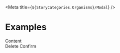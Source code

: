 
<Meta title={`${StoryCategories.Organisms}/Modal`} />

<ModalDocs />

# Examples

<Canvas>
    <div class="flex justify-center h-screen">
        <p-modal header="Modal header" show>
            <div slot="content">Content</div>
            <div slot="footer" class="flex justify-between w-full gap-4">
                <p-button
                    variant="secondary"
                    class="w-full desktop-xs:w-auto"
                    icon="trash"
                    icon-position="start"
                >
                    Delete
                </p-button>
                <p-button icon="arrow" class="w-full desktop-xs:w-auto">
                    Confirm
                </p-button>
            </div>
        </p-modal>
    </div>
</Canvas>
